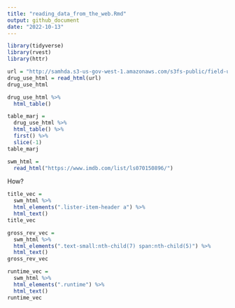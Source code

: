 ```yaml
---
title: "reading_data_from_the_web.Rmd"
output: github_document
date: "2022-10-13"
---
```


```r
library(tidyverse)
library(rvest)
library(httr)
```

```r
url = "http://samhda.s3-us-gov-west-1.amazonaws.com/s3fs-public/field-uploads/2k15StateFiles/NSDUHsaeShortTermCHG2015.htm"
drug_use_html = read_html(url)
drug_use_html

drug_use_html %>%
  html_table()

table_marj = 
  drug_use_html %>% 
  html_table() %>% 
  first() %>%
  slice(-1) 
table_marj
```

```r
swm_html = 
  read_html("https://www.imdb.com/list/ls070150896/")
```

How?

```r
title_vec = 
  swm_html %>% 
  html_elements(".lister-item-header a") %>% 
  html_text()
title_vec

gross_rev_vec = 
  swm_html %>%
  html_elements(".text-small:nth-child(7) span:nth-child(5)") %>%
  html_text()
gross_rev_vec

runtime_vec = 
  swm_html %>%
  html_elements(".runtime") %>%
  html_text()
runtime_vec
```


